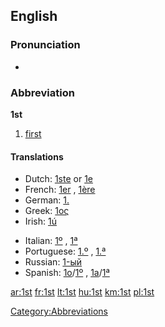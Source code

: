 ==English==

===Pronunciation===
* {{audio|en-us-1st.ogg|Audio (US)}}

===Abbreviation===
'''1st'''

# [[first]]

====Translations====
{{trans-top|abbreviation of "first"}}
* Dutch: [[1ste]] or [[1e]]
* French: [[1er]] {{m}}, [[1ère]] {{f}}
* German: [[1.]]
* Greek: [[1ος]]
* Irish: [[1ú]]
{{trans-mid}}
* Italian: [[1º]] {{m}}, [[1ª]] {{f}}
* Portuguese: [[1.º]] {{m}}, [[1.ª]] {{f}}
* Russian: [[1-ый]]
* Spanish: [[1o]]/[[1º]] {{m}}, [[1a]]/[[1ª]] {{f}}
{{trans-bottom}}

[[Category:Abbreviations]]

[[ar:1st]]
[[fr:1st]]
[[lt:1st]]
[[hu:1st]]
[[km:1st]]
[[pl:1st]]